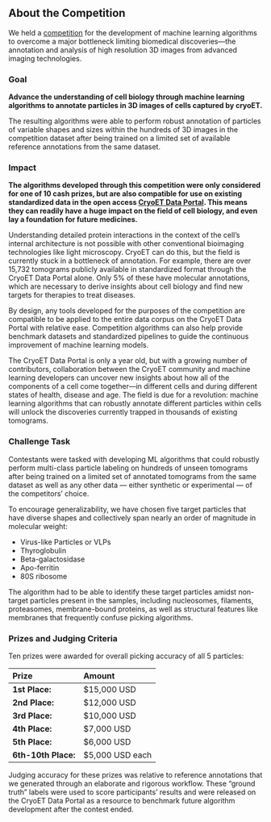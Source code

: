 
## About the Competition

We held a [competition](https://www.kaggle.com/competitions/czii-cryo-et-object-identification/) for the development of machine learning algorithms to overcome a major bottleneck limiting biomedical discoveries—the annotation and analysis of high resolution 3D images from advanced imaging technologies.

### Goal

**Advance the understanding of cell biology through machine learning algorithms to annotate particles in 3D images of cells captured by cryoET.**

The resulting algorithms were able to perform robust annotation of particles of variable shapes and sizes within the hundreds of 3D images in the competition dataset after being trained on a limited set of available reference annotations from the same dataset.

<ToggleShowMore>

### Impact

**The algorithms developed through this competition were only considered for one of 10 cash prizes, but are also compatible for use on existing standardized data in the open access [CryoET Data Portal](https://cryoetdataportal.czscience.com/). This means they can readily have a huge impact on the field of cell biology, and even lay a foundation for future medicines.**

Understanding detailed protein interactions in the context of the cell’s internal architecture is not possible with other conventional bioimaging technologies like light microscopy. CryoET can do this, but the field is currently stuck in a bottleneck of annotation. For example, there are over 15,732 tomograms publicly available in standardized format through the CryoET Data Portal alone. Only 5% of these have molecular annotations, which are necessary to derive insights about cell biology and find new targets for therapies to treat diseases. 

By design, any tools developed for the purposes of the competition are compatible to be applied to the entire data corpus on the CryoET Data Portal with relative ease. Competition algorithms can also help provide benchmark datasets and standardized pipelines to guide the continuous improvement of machine learning models.

The CryoET Data Portal is only a year old, but with a growing number of contributors, collaboration between the CryoET community and machine learning developers can uncover new insights about how all of the components of a cell come together—in different cells and during different states of health, disease and age. The field is due for a revolution: machine learning algorithms that can robustly annotate different particles within cells will unlock the discoveries currently trapped in thousands of existing tomograms.

### Challenge Task

Contestants were tasked with developing ML algorithms that could robustly perform multi-class particle labeling on hundreds of unseen tomograms after being trained on a limited set of annotated tomograms from the same dataset as well as any other data — either synthetic or experimental — of the competitors’ choice. 

To encourage generalizability, we have chosen five target particles that have diverse shapes and collectively span nearly an order of magnitude in molecular weight:

- Virus-like Particles or VLPs
- Thyroglobulin
- Beta-galactosidase
- Apo-ferritin
- 80S ribosome

The algorithm had to be able to identify these target particles amidst non-target particles present in the samples, including nucleosomes, filaments, proteasomes, membrane-bound proteins, as well as structural features like membranes that frequently confuse picking algorithms.

### Prizes and Judging Criteria

Ten prizes were awarded for overall picking accuracy of all 5 particles:

<PrizeTable>

| Prize               | Amount          |
| :------------------ | :-------------- |
| **1st Place:**      | $15,000 USD     |
| **2nd Place:**      | $12,000 USD     |
| **3rd Place:**      | $10,000 USD     |
| **4th Place:**      | $7,000 USD      |
| **5th Place:**      | $6,000 USD      |
| **6th-10th Place:** | $5,000 USD each |

</PrizeTable>

Judging accuracy for these prizes was relative to reference annotations that we generated through an elaborate and rigorous workflow. These “ground truth” labels were used to score participants’ results and were released on the CryoET Data Portal as a resource to benchmark future algorithm development after the contest ended.

<SeeLeaderboard />

</ToggleShowMore>